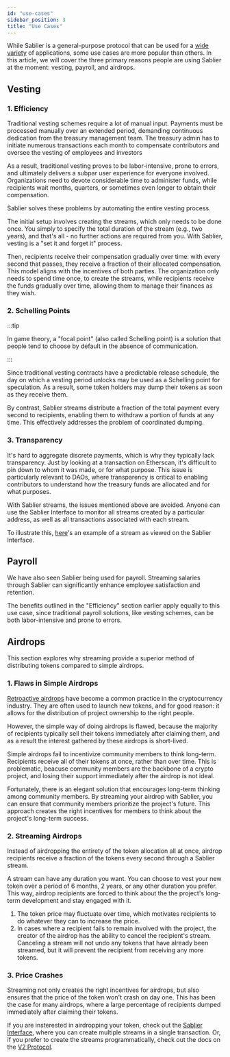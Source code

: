 ```yaml
---
id: "use-cases"
sidebar_position: 3
title: "Use Cases"
---
```



While Sablier is a general-purpose protocol that can be used for a
[wide variety](https://twitter.com/Sablier/status/1205533344886411264) of applications, some use cases are more popular
than others. In this article, we will cover the three primary reasons people are using Sablier at the moment: vesting,
payroll, and airdrops.

## Vesting

### 1. Efficiency

Traditional vesting schemes require a lot of manual input. Payments must be processed manually over an extended period,
demanding continuous dedication from the treasury management team. The treasury admin has to initiate numerous
transactions each month to compensate contributors and oversee the vesting of employees and investors

As a result, traditional vesting proves to be labor-intensive, prone to errors, and ultimately delivers a subpar user
experience for everyone involved. Organizations need to devote considerable time to administer funds, while recipients
wait months, quarters, or sometimes even longer to obtain their compensation.

Sablier solves these problems by automating the entire vesting process.

The initial setup involves creating the streams, which only needs to be done once. You simply to specify the total
duration of the stream (e.g., two years), and that's all - no further actions are required from you. With Sablier,
vesting is a "set it and forget it" process.

Then, recipients receive their compensation gradually over time: with every second that passes, they receive a fraction
of their allocated compensation. This model aligns with the incentives of both parties. The organization only needs to
spend time once, to create the streams, while recipients receive the funds gradually over time, allowing them to manage
their finances as they wish.

### 2. Schelling Points

:::tip

In game theory, a "focal point" (also called Schelling point) is a solution that people tend to choose by default in the
absence of communication.

:::

Since traditional vesting contracts have a predictable release schedule, the day on which a vesting period unlocks may
be used as a Schelling point for speculation. As a result, some token holders may dump their tokens as soon as they
receive them.

By contrast, Sablier streams distribute a fraction of the total payment every second to recipients, enabling them to
withdraw a portion of funds at any time. This effectively addresses the problem of coordinated dumping.

### 3. Transparency

It's hard to aggregate discrete payments, which is why they typically lack transparency. Just by looking at a
transaction on Etherscan, it's difficult to pin down to whom it was made, or for what purpose. This issue is
particularly relevant to DAOs, where transparency is critical to enabling contributors to understand how the treasury
funds are allocated and for what purposes.

With Sablier streams, the issues mentioned above are avoided. Anyone can use the Sablier Interface to monitor all
streams created by a particular address, as well as all transactions associated with each stream.

To illustrate this, <a href={links.example}>here</a>'s an example of a stream as viewed on the Sablier Interface.

## Payroll

We have also seen Sablier being used for payroll. Streaming salaries through Sablier can significantly enhance employee
satisfaction and retention.

The benefits outlined in the "Efficiency" section earlier apply equally to this use case, since traditional payroll
solutions, like vesting schemes, can be both labor-intensive and prone to errors.

## Airdrops

This section explores why streaming provide a superior method of distributing tokens compared to simple airdrops.

### 1. Flaws in Simple Airdrops

[Retroactive airdrops](https://members.delphidigital.io/learn/retroactive-airdrops) have become a common practice in the
cryptocurrency industry. They are often used to launch new tokens, and for good reason: it allows for the distribution
of project ownership to the right people.

However, the simple way of doing airdrops is flawed, because the majority of recipients typically sell their tokens
immediately after claiming them, and as a result the interest gathered by these airdrops is short-lived.

Simple airdrops fail to incentivize community members to think long-term. Recipients receive all of their tokens at
once, rather than over time. This is problematic, beacuse community members are the backbone of a crypto project, and
losing their support immediately after the airdrop is not ideal.

Fortunately, there is an elegant solution that encourages long-term thinking among community members. By streaming your
airdrop with Sablier, you can ensure that community members prioritize the project's future. This approach creates the
right incentives for members to think about the project's long-term success.

### 2. Streaming Airdrops

Instead of airdropping the entirety of the token allocation all at once, airdrop recipients receive a fraction of the
tokens every second through a Sablier stream.

A stream can have any duration you want. You can choose to vest your new token over a period of 6 months, 2 years, or
any other duration you prefer. This way, airdrop recipients are forced to think about the the project's long-term
development and stay engaged with it.

1. The token price may fluctuate over time, which motivates recipients to do whatever they can to increase the price.
2. In cases where a recipient fails to remain involved with the project, the creator of the airdrop has the ability to
   cancel the recipient's stream. Canceling a stream will not undo any tokens that have already been streamed, but it
   will prevent the recipient from receiving any more tokens.

### 3. Price Crashes

Streaming not only creates the right incentives for airdrops, but also ensures that the price of the token won't crash
on day one. This has been the case for many airdrops, where a large percentage of recipients dumped immediately after
claiming their tokens.

If you are insterested in airdropping your token, check out the <a href={links.app}>Sablier Interface</a>, where you can
create multiple streams in a single transaction. Or, if you prefer to create the streams programmatically, check out the
docs on the [V2 Protocol](/contracts/v2/overview).
